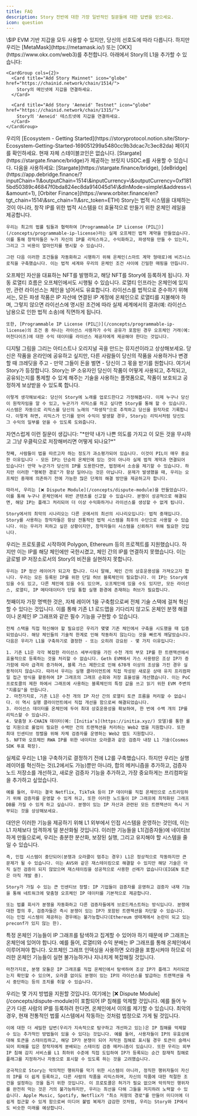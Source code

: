 ```yaml
---
title: FAQ
description: Story 전반에 대한 가장 일반적인 질문들에 대한 답변을 얻으세요.
icon: question
---
```


<AccordionGroup>
  <Accordion title="What's the gas token?">\$IP</Accordion>

  <Accordion title="What wallet should I use?">
    EVM 기반 지갑을 모두 사용할 수 있지만, 당신의 선호도에 따라 다릅니다. 하지만 우리는 [MetaMask](https://metamask.io/) 또는 [OKX](https://www.okx.com/web3)를 추천합니다. 아래에서 Story의 L1을 추가할 수 있습니다:

    <CardGroup cols={2}>
      <Card title="Add Story Mainnet" icon="globe" href="https://chainid.network/chain/1514/">
        Story의 메인넷에 지갑을 연결하세요.
      </Card>

      <Card title="Add Story 'Aeneid' Testnet" icon="globe" href="https://chainid.network/chain/1315/">
        Story의 'Aeneid' 테스트넷에 지갑을 연결하세요.
      </Card>
    </CardGroup>
  </Accordion>

  <Accordion title="Where can I see the ecosystem?">
    우리의 [Ecosystem - Getting Started](https://storyprotocol.notion.site/Story-Ecosystem-Getting-Started-169051299a5480cc9b3dcac7c3ec82da) 페이지를 확인하세요.
  </Accordion>

  <Accordion title="What are my stablecoin options?">
    현재 자체 스테이블코인은 없습니다. [Stargate](https://stargate.finance/bridge)가 제공하는 브릿지 USDC.e를 사용할 수 있습니다.
  </Accordion>

  <Accordion title="How do I bridge and what's the best method?">
    다음을 사용하세요: [Stargate](https://stargate.finance/bridge), [deBridge](https://app.debridge.finance/?inputChain=1\&outputChain=1514\&inputCurrency=\&outputCurrency=0xf1815bd50389c46847f0bda824ec8da914045d14\&dlnMode=simple\&address=\&amount=1), [Orbiter Finance](https://www.orbiter.finance/en?tgt_chain=1514\&src_chain=1\&src_token=ETH)
  </Accordion>

  <Accordion title="Is on-chain IP real?">
    Story는 법적 시스템을 대체하는 것이 아니라, 창작 IP를 위한 법적 시스템을 더 효율적으로 만들기 위한 온체인 레일을 제공합니다.

    우리는 최고의 법률 팀들과 협력하여 [Programmable IP License (PIL💊)](/concepts/programmable-ip-license)라는 실제 오프체인 법적 계약을 만들었습니다. 이를 통해 창작자들은 누가 자신의 IP를 리믹스하고, 수익화하고, 파생작을 만들 수 있는지, 그리고 그 비용이 얼마인지를 명시할 수 있습니다.

    그런 다음 이러한 조건들을 자동화하고 시행하기 위해 온체인(스마트 계약 형태로)에 비즈니스 로직을 구축했습니다. 이는 법적 세계와 우리의 온체인 조건 사이에 긴밀한 매핑을 만듭니다.
  </Accordion>

  <Accordion title="My asset is off-chain. How do I register it as IP on Story?">
    오프체인 자산을 대표하는 NFT를 발행하고, 해당 NFT를 Story에 등록하게 됩니다.
  </Accordion>

  <Accordion title="I am selling an off-chain asset (eg. merch). How do I make sure that automatic royalty flow is enforced?">
    자동 로열티 흐름은 오프체인에서도 시행될 수 있습니다. 로열티 인프라는 온체인에 있지만, 관련 라이선스는 체인을 넘어서도 유효합니다. 라이선스를 법적으로 준수하기 위해서는, 모든 파생 작품은 IP 자산에 연결된 IP 계정에 온체인으로 로열티를 지불해야 하며, 그렇지 않으면 라이선스에 명시된 조건에 따라 실제 세계에서의 결과(예: 라이선스 남용으로 인한 법적 소송)에 직면하게 됩니다.

    또한, [Programmable IP License (PIL💊)](/concepts/programmable-ip-license)의 조건 중 하나는 라이선스 사용자가 수익 공유가 포함된 경우 오프체인 거래(예: 머천다이즈)에 대한 수익 데이터를 라이선스 제공자에게 제공해야 한다는 것입니다.
  </Accordion>

  <Accordion title="What is a simple example?">
    디지털 그림을 그리는 아티스트나 오리지널 곡을 만드는 뮤지션이라고 상상해보세요. 당신은 작품을 온라인에 공유하고 싶지만, 다른 사람들이 당신의 작품을 사용하거나 변경할 때 크레딧을 주고 - 만약 그들이 돈을 벌면 - 당신이 그 몫을 받기를 원합니다. 여기서 Story가 등장합니다. Story는 IP 소유자인 당신이 작품이 어떻게 사용되고, 추적되고, 공유되는지를 통제할 수 있게 해주는 기술을 사용하는 플랫폼으로, 작품이 보호되고 공정하게 보상받을 수 있도록 합니다.

    이렇게 생각해보세요: 당신이 Story에 노래를 업로드한다고 가정해봅시다. 이제 누구나 당신이 원작자임을 알 수 있고, 누군가가 리믹스를 하고 싶다면 Story를 통해 할 수 있습니다. 시스템은 자동으로 리믹스를 당신의 노래의 "파생작"으로 추적하고 당신을 원작자로 기록합니다. 이렇게 하면, 리믹스가 인기를 얻어 수익이 발생할 경우, Story는 리믹서처럼 당신도 그 수익의 일부를 얻을 수 있도록 도와줍니다.
  </Accordion>

  <Accordion title="What are the challenges?">
    자연스럽게 이런 질문이 생깁니다: "*만약 내가 나쁜 의도를 가지고 이 모든 것을 무시하고 그냥 우클릭으로 저장해버리면 어떻게 되나요?*"

    첫째, 사람들이 법을 따르고자 하는 정도가 과소평가되어 있습니다. 이것이 PIL이 매우 중요한 이유입니다 - 모든 IP는 단순히 온체인에 있는 것이 아니라 실제 법적 계약과 연결되어 있습니다! 만약 누군가가 당신의 IP를 도용한다면, 법정에서 소송을 제기할 수 있습니다. 하지만 이러한 "행복한 경로"가 항상 일어나는 것은 아닙니다. 문제가 발생했을 때, 우리는 오프체인 중재에 의존하기 전에 가능한 많은 단계의 해결 방안을 제공하고자 합니다.

    따라서, 우리는 [❌ Dispute Module](/concepts/dispute-module)을 만들었습니다. 이를 통해 누구나 온체인에서 위반 콘텐츠를 신고할 수 있습니다. 분쟁이 성공적으로 해결되면, 해당 IP는 플래그 처리되어 더 이상 수익화하거나 라이선스를 생성할 수 없게 됩니다.

    Story에서의 최악의 시나리오는 다른 곳에서의 최선의 시나리오입니다: 법적 중재입니다. Story를 사용하는 창작자들은 항상 전통적인 법적 시스템을 최후의 수단으로 사용할 수 있습니다. 이는 우리가 피하고 싶은 상황이지만, 창작자들이 시스템을 신뢰하기 위해 필요한 것입니다.
  </Accordion>

  <Accordion title="Why not be a protocol on every existing chain?">
    우리는 프로토콜로 시작하여 Polygon, Ethereum 등의 프로젝트를 지원했습니다. 하지만 이는 IP를 해당 체인에만 국한시켰고, 체인 간의 IP를 연결하지 못했습니다. 이는 글로벌 IP 저장소로서의 Story의 비전을 실현하지 못합니다.

    우리는 IP 정산 레이어가 되고자 합니다. 다시 말해, 체인 간의 상호운용성을 가져오고자 합니다. 우리는 모든 등록된 IP를 위한 단일 허브 블록체인이 필요합니다. 이 IP는 Story에 있을 수도 있고, 다른 체인에 있을 수도 있으며, 오프체인에 있을 수도 있지만, 모든 라이선스, 로열티, IP 메타데이터가 단일 통합 실행 환경에 존재하는 허브가 필요합니다.
  </Accordion>

  <Accordion title="Okay, so you need a singular blockchain. Why not use an existing blockchain?">
    첫째이자 가장 명백한 것은, 자체 레이어 1을 구축함으로써 전체 기술 스택에 걸쳐 혁신할 수 있다는 것입니다. 이를 통해 기존 L1 로드맵을 기다리지 않고도 온체인 분쟁 해결이나 온체인 IP 그래프와 같은 필수 기능을 구현할 수 있습니다.

    전체 스택을 직접 혁신해야 할 필요성은 우리가 몇몇 기존 체인에서 구축을 시도했을 때 입증되었습니다. 해당 체인들의 기술적 한계로 인해 작동하지 않는다는 것을 빠르게 깨달았습니다. 다음은 우리가 L1을 구축하기로 결정한 - 또는 오히려 강요된 - 몇 가지 이유입니다:

    1. 기존 L1은 각각 복잡한 라이선스 세부사항을 가진 수천 개의 부모 IP를 한 트랜잭션에서 효율적으로 등록하는 것을 처리할 수 없습니다. Geth EVM에서 가스 사용량은 조상 IP가 증가함에 따라 급격히 증가하여, 블록 가스 제한으로 인해 670개 이상의 조상을 가진 경우 실용적이지 않습니다. 따라서 우리는 실행 클라이언트에 직접 작성된 새로운 상태 유지 프리컴파일 접근 방식을 활용하여 IP 그래프의 그래프 순회와 저장 효율성을 개선했습니다. 이는 PoC 프로토콜의 제한 하에서 그래프에 사용하는 블록체인의 특정 값을 쓰고 읽기 위한 EVM 주변의 "지름길"을 만듭니다.
    2. 마찬가지로, 기존 L1은 수천 개의 IP 자산 간의 로열티 토큰 흐름을 처리할 수 없습니다. 이 역시 실행 클라이언트에서 직접 개선을 함으로써 해결되었습니다.
    3. 라이선스 데이터를 온체인에 두어 최대 상호운용성을 확보하여, 한 번에 수백 개의 IP를 리믹스할 수 있습니다.
    4. 맞춤형 X-CHAIN 데이터(예: [Initia's](https://initia.xyz/) 모델)를 통한 롤업 지원으로 롤업이 필요한 수백만 건의 트랜잭션을 처리하는 Web2 앱을 지원합니다. 또한 최대 인센티브 정렬을 위해 자체 검증자를 운영하는 Web2 앱도 지원합니다.
    5. NFT와 오프체인 RWA IP를 위한 네이티브 오라클과 같은 검증자 내장 L1 기술(Cosmos SDK 투표 확장).
  </Accordion>

  <Accordion title="Why not just settle for an L2?">
    실제로 우리는 L1을 구축하기로 결정하기 전에 L2를 구축했습니다. 하지만 우리는 실행 레이어를 혁신하는 것(L2에서도 가능)뿐만 아니라, 합의 메커니즘을 추가하고, 검증자 노드 저장소를 개선하고, 새로운 검증자 기능을 추가하고, 가장 중요하게는 프리컴파일을 추가하고 싶었습니다.

    예를 들어, 우리는 결국 Netflix, TikTok 등이 IP 데이터를 직접 온체인으로 스트리밍하기 위해 검증자를 운영할 수 있게 하고, 또한 이러한 노드들이 IP 그래프에 최적화된 그래프 DB를 가질 수 있게 하고 싶습니다. 분쟁이 있는 IP 자산과 관련된 모든 트랜잭션이 즉시 거부되는 것을 상상해보세요.
  </Accordion>

  <Accordion title="Why is Story making improvements at the validator level?">
    대안은 이러한 기능을 제공하기 위해 L1 외부에서 인접 시스템을 운영하는 것인데, 이는 L1 자체보다 엄격하게 덜 분산화될 것입니다. 이러한 기능들을 L1(검증자들)에 네이티브하게 만듦으로써, 우리는 충분한 분산화, 보장된 실행, 그리고 유지해야 할 시스템을 줄일 수 있습니다.

    즉, 인접 시스템이 중단되어(분쟁과 오라클이 멈추는 경우) L1은 정상적으로 작동하지만 큰 문제가 될 수 있습니다. 이는 AVS와 같은 재스테이킹으로 해결할 수 있지만 해당 기술은 아직 실전 검증이 되지 않았으며 재스테이킹을 성공적으로 사용한 선례가 없습니다(EIGEN 토큰은 아직 개발 중).

    Story가 가질 수 있는 큰 인센티브 정렬: IP 기업들이 검증자를 운영하고 검증자 내재 기능을 통해 네트워크에 맞춤형 오프체인 IP 데이터를 기본적으로 제공합니다.

    또는 법률 회사가 분쟁을 자동화하고 다른 검증자들에게 브로드캐스트하는 방식입니다. 분쟁에 대한 합의 후, 검증자들은 즉시 분쟁이 있는 IP가 포함된 트랜잭션을 차단할 수 있습니다. 이는 인접 시스템이 제공하는 경우에는 불가능합니다(Ethereum 생태계에서 논란이 되고 있는 preconf가 있지 않는 한).
  </Accordion>

  <Accordion title="You mentioned needing an L1 to improve the efficiency of an IP graph. Why not build an L2 with off-chain graph indexing?">
    특정 온체인 기능들이 IP 그래프를 탐색하고 집계할 수 있어야 하기 때문에 IP 그래프는 온체인에 있어야 합니다. 예를 들어, 로열티와 수익 분배는 IP 그래프를 통해 온체인에서 이루어져야 합니다. 오프체인 그래프 인덱싱을 사용하면 오라클을 포함시켜야 하므로 이러한 온체인 기능들이 실현 불가능하거나 지나치게 복잡해질 것입니다.

    마찬가지로, 분쟁 모듈은 IP 그래프를 직접 온체인에서 탐색하여 조상 IP가 플래그 처리되었는지 확인할 수 있으며, 오라클 없이도 분쟁이 있는 IP의 라이선스를 발급하는 트랜잭션을 즉시 중단하는 등의 조치를 취할 수 있습니다.
  </Accordion>

  <Accordion title="How will Story prevent users from registering off-chain IP that isn't theirs?">
    우리는 몇 가지 방법을 지원할 것입니다. 여기에는 [❌ Dispute Module](/concepts/dispute-module)이 포함되어 IP 침해를 억제할 것입니다. 예를 들어 누군가 다른 사람의 IP를 등록하려 한다면, 온체인에서 이의를 제기할 수 있습니다. 최악의 경우, 현재 전통적인 법률 시스템에서 작동하는 것처럼 법정으로 가게 될 것입니다.

    이에 대한 더 세밀한 답변(우리가 지속적으로 탐구하고 개선하고 있는)은 IP 침해를 억제할 수 있는 추가적인 방법들이 있을 수 있다는 것입니다. 예를 들어, 사용자들이 IP의 유효성에 대해 토큰을 스테이킹하고, 해당 IP가 분쟁이 되어 저작권 침해로 표시될 경우 토큰이 슬래시되어 피해를 입은 창작자에게 분배되는 스테이킹 검증 메커니즘이 있습니다. 또한 우리는 외부 IP 침해 감지 서비스를 L1 최하위 수준에 직접 도입하여 IP가 등록되는 순간 잠재적 침해로 플래그를 지정하거나 자동으로 표시할 수 있도록 하는 것을 고려했습니다.

    궁극적으로 Story는 악의적인 행위자를 막기 위한 시스템이 아니라, 정직한 행위자들이 자신의 IP를 더 쉽게 등록하고, 다른 사람의 작품을 리믹스하며, 자신의 작품에 대한 적절한 조건을 설정하는 것을 돕기 위한 것입니다. 이 프로토콜은 허가가 필요 없으며 악의적인 행위자를 완전히 막는 것은 거의 불가능하지만, 우리는 최선을 다해 그들을 저지하려 노력할 수 있습니다. Apple Music, Spotify, Netflix가 "최소 저항의 경로"를 만들어 미디어에 더 쉽게 접근할 수 있게 함으로써 미디어 불법 복제가 급감한 것처럼, 우리는 Story와 IP에서도 비슷한 미래를 예상합니다.
  </Accordion>
</AccordionGroup>
